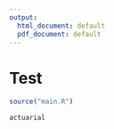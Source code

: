 ```yaml
---
output:
  html_document: default
  pdf_document: default
---
```


# Test

```r
source("main.R")
```

```r
actuarial
```
